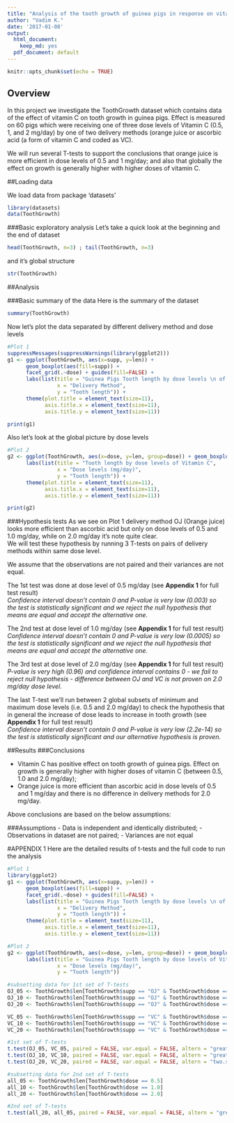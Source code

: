 ```yaml
---
title: "Analysis of the tooth growth of guinea pigs in response on vitamin C consumption"
author: "Vadim K."
date: '2017-01-08'
output:
  html_document:
    keep_md: yes
  pdf_document: default
---
```


```r
knitr::opts_chunk$set(echo = TRUE)
```

## Overview
In this project we investigate the ToothGrowth dataset which contains data of the effect of vitamin C on tooth growth in guinea pigs. Effect is measured on 60 pigs which were receiving one of three dose levels of Vitamin C (0.5, 1, and 2 mg/day) by one of two delivery methods (orange juice or ascorbic acid (a form of vitamin C and coded as VC).

We will run several T-tests to support the conclusions that orange juice is more efficient in dose levels of 0.5 and 1 mg/day; and also that globally the effect on growth is generally higher with higher doses of vitamin C.

##Loading data

We load data from package 'datasets'
```r
library(datasets)
data(ToothGrowth)
```

###Basic exploratory analysis
Let's take a quick look at the beginning and the end of dataset
```r
head(ToothGrowth, n=3) ; tail(ToothGrowth, n=3)
```

and it's global structure
```r
str(ToothGrowth)
```

##Analysis

###Basic summary of the data
Here is the summary of the dataset
```r
summary(ToothGrowth)
```

Now let's plot the data separated by different delivery method and dose levels
```r
#Plot 1
suppressMessages(suppressWarnings(library(ggplot2)))
g1 <- ggplot(ToothGrowth, aes(x=supp, y=len)) + 
      geom_boxplot(aes(fill=supp)) +
      facet_grid(.~dose) + guides(fill=FALSE) +
      labs(list(title = "Guinea Pigs Tooth length by dose levels \n of Vitamin C and different delivery methods", 
                x = "Delivery Method",
                y = "Tooth length")) +
      theme(plot.title = element_text(size=11),
            axis.title.x = element_text(size=11),
            axis.title.y = element_text(size=11))
```

```r
print(g1)
```

Also let's look at the global picture by dose levels
```r
#Plot 2
g2 <- ggplot(ToothGrowth, aes(x=dose, y=len, group=dose)) + geom_boxplot() +
      labs(list(title = "Tooth length by dose levels of Vitamin C", 
                x = "Dose levels (mg/day)",
                y = "Tooth length")) +
      theme(plot.title = element_text(size=11),
            axis.title.x = element_text(size=11),
            axis.title.y = element_text(size=11))
```

```r
print(g2)
```

###Hypothesis tests
As we see on Plot 1 delivery method OJ (Orange juice) looks more efficient than ascorbic acid but only on dose levels of 0.5 and 1.0 mg/day, while on 2.0 mg/day it's note quite clear.  
We will test these hypothesis by running 3 T-tests on pairs of delivery methods within same dose level.  

We assume that the observations are not paired and their variances are not equal.  

The 1st test was done at dose level of 0.5 mg/day (see **Appendix 1** for full test result)  
_Confidence interval doesn't contain 0 and P-value is very low (0.003) so the test is statistically significant and we reject the null hypothesis that means are equal and accept the alternative one._  

The 2nd test at dose level of 1.0 mg/day (see **Appendix 1** for full test result)  
_Confidence interval doesn't contain 0 and P-value is very low (0.0005) so the test is statistically significant and we reject the null hypothesis that means are equal and accept the alternative one._  

The 3rd test at dose level of 2.0 mg/day (see **Appendix 1** for full test result)  
_P-value is very high (0.96) and confidence interval contains 0 - we fail to reject null hypothesis - difference between OJ and VC is not proven on 2.0 mg/day dose level._ 

The last T-test we'll run between 2 global subsets of minimum and maximum dose levels (i.e. 0.5 and 2.0 mg/day) to check the hypothesis that in general the increase of dose leads to increase in tooth growth (see **Appendix 1** for full test result)  
_Confidence interval doesn't contain 0 and P-value is very low (2.2e-14) so the test is statistically significant and our alternative hypothesis is proven._

##Results
###Conclusions

- Vitamin C has positive effect on tooth growth of guinea pigs. Effect on growth is generally higher with higher doses of vitamin C (between 0.5, 1.0 and 2.0 mg/day);
- Orange juice is more efficient than ascorbic acid in dose levels of 0.5 and 1 mg/day and there is no difference in delivery methods for 2.0 mg/day.  

Above conclusions are based on the below assumptions:

###Assumptions
- Data is independent and identically distributed;
- Observations in dataset are not paired;
- Variances are not equal

\pagebreak

#APPENDIX 1
Here are the detailed results of t-tests and the full code to run the analysis

```r
#Plot 1
library(ggplot2)
g1 <- ggplot(ToothGrowth, aes(x=supp, y=len)) + 
      geom_boxplot(aes(fill=supp)) +
      facet_grid(.~dose) + guides(fill=FALSE) +
      labs(list(title = "Guinea Pigs Tooth length by dose levels \n of Vitamin C and different delivery methods", 
                x = "Delivery Method",
                y = "Tooth length")) +
      theme(plot.title = element_text(size=11),
            axis.title.x = element_text(size=11),
            axis.title.y = element_text(size=11))
```

```r
#Plot 2
g2 <- ggplot(ToothGrowth, aes(x=dose, y=len, group=dose)) + geom_boxplot() +
      labs(list(title = "Guinea Pigs Tooth length by dose levels of Vitamin C", 
                x = "Dose levels (mg/day)",
                y = "Tooth length"))
```

```r
#subsetting data for 1st set of T-tests
OJ_05 <- ToothGrowth$len[ToothGrowth$supp == "OJ" & ToothGrowth$dose == 0.5]
OJ_10 <- ToothGrowth$len[ToothGrowth$supp == "OJ" & ToothGrowth$dose == 1.0]
OJ_20 <- ToothGrowth$len[ToothGrowth$supp == "OJ" & ToothGrowth$dose == 2.0]

VC_05 <- ToothGrowth$len[ToothGrowth$supp == "VC" & ToothGrowth$dose == 0.5]
VC_10 <- ToothGrowth$len[ToothGrowth$supp == "VC" & ToothGrowth$dose == 1.0]
VC_20 <- ToothGrowth$len[ToothGrowth$supp == "VC" & ToothGrowth$dose == 2.0]
```

```r
#1st set of T-tests
t.test(OJ_05, VC_05, paired = FALSE, var.equal = FALSE, altern = "greater")
t.test(OJ_10, VC_10, paired = FALSE, var.equal = FALSE, altern = "greater")
t.test(OJ_20, VC_20, paired = FALSE, var.equal = FALSE, altern = "two.sided")
```

```r
#subsetting data for 2nd set of T-tests
all_05 <- ToothGrowth$len[ToothGrowth$dose == 0.5]
all_10 <- ToothGrowth$len[ToothGrowth$dose == 1.0]
all_20 <- ToothGrowth$len[ToothGrowth$dose == 2.0]
```

```r
#2nd set of T-tests
t.test(all_20, all_05, paired = FALSE, var.equal = FALSE, altern = "greater")
```
